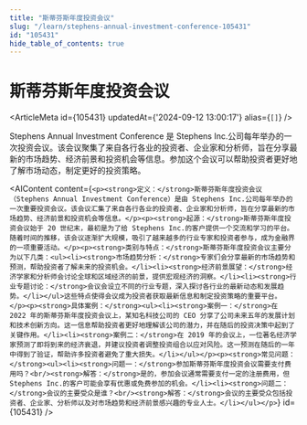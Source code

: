 ```yaml
---
title: "斯蒂芬斯年度投资会议"
slug: "/learn/stephens-annual-investment-conference-105431"
id: "105431"
hide_table_of_contents: true
---
```



# 斯蒂芬斯年度投资会议

<ArticleMeta id={105431} updatedAt={'2024-09-12 13:00:17'} alias={`[]`} />
<div className='border-solid border-b border-t-0 my-4 border-[var(--ifm-color-gray-300)]' />

Stephens Annual Investment Conference 是 Stephens Inc.公司每年举办的一次投资会议。该会议聚集了来自各行各业的投资者、企业家和分析师，旨在分享最新的市场趋势、经济前景和投资机会等信息。参加这个会议可以帮助投资者更好地了解市场动态，制定更好的投资策略。

<AIContent content={`<p><strong>定义：</strong>斯蒂芬斯年度投资会议（Stephens Annual Investment Conference）是由 Stephens Inc.公司每年举办的一次重要投资会议。该会议汇集了来自各行各业的投资者、企业家和分析师，旨在分享最新的市场趋势、经济前景和投资机会等信息。</p><p><strong>起源：</strong>斯蒂芬斯年度投资会议始于 20 世纪末，最初是为了给 Stephens Inc.的客户提供一个交流和学习的平台。随着时间的推移，该会议逐渐扩大规模，吸引了越来越多的行业专家和投资者参与，成为金融界的一项重要活动。</p><p><strong>类别与特点：</strong>斯蒂芬斯年度投资会议主要分为以下几类：<ul><li><strong>市场趋势分析：</strong>专家们会分享最新的市场趋势和预测，帮助投资者了解未来的投资机会。</li><li><strong>经济前景展望：</strong>经济学家和分析师会讨论全球和区域经济的前景，提供宏观经济的洞察。</li><li><strong>行业专题讨论：</strong>会议会设立不同的行业专题，深入探讨各行业的最新动态和发展趋势。</li></ul>这些特点使得会议成为投资者获取最新信息和制定投资策略的重要平台。</p><p><strong>具体案例：</strong><ul><li><strong>案例一：</strong>在 2022 年的斯蒂芬斯年度投资会议上，某知名科技公司的 CEO 分享了公司未来五年的发展计划和技术创新方向。这一信息帮助投资者更好地理解该公司的潜力，并在随后的投资决策中起到了关键作用。</li><li><strong>案例二：</strong>在 2019 年的会议上，一位著名经济学家预测了即将到来的经济衰退，并建议投资者调整投资组合以应对风险。这一预测在随后的一年中得到了验证，帮助许多投资者避免了重大损失。</li></ul></p><p><strong>常见问题：</strong><ul><li><strong>问题一：</strong>参加斯蒂芬斯年度投资会议需要支付费用吗？<br/><strong>解答：</strong>是的，参加会议通常需要支付一定的注册费用，但 Stephens Inc.的客户可能会享有优惠或免费参加的机会。</li><li><strong>问题二：</strong>会议的主要受众是谁？<br/><strong>解答：</strong>会议的主要受众包括投资者、企业家、分析师以及对市场趋势和经济前景感兴趣的专业人士。</li></ul></p>`} id={105431} />
